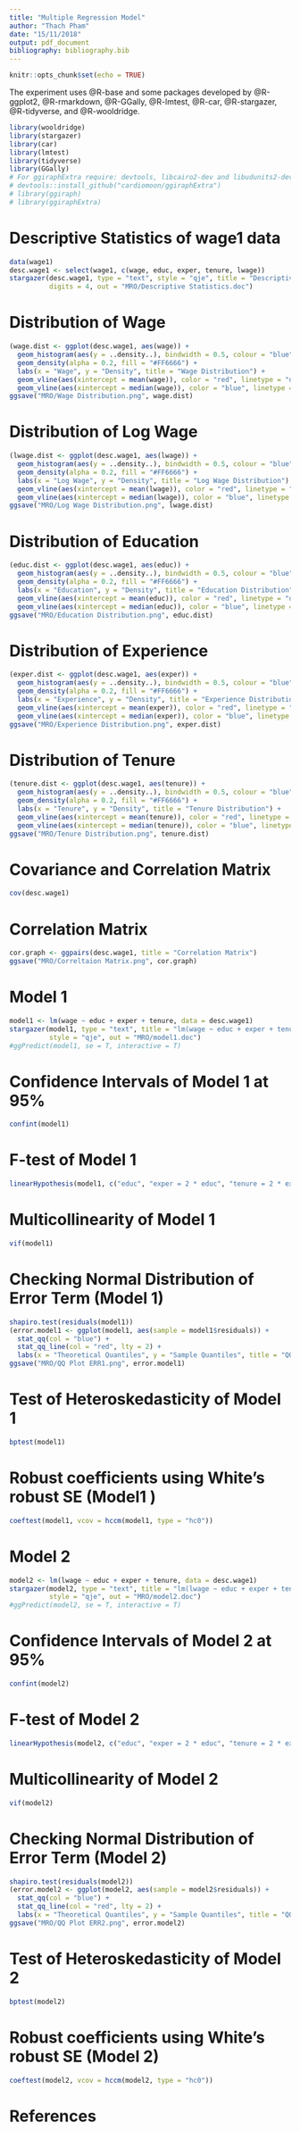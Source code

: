 ```yaml
---
title: "Multiple Regression Model"
author: "Thach Pham"
date: "15/11/2018"
output: pdf_document
bibliography: bibliography.bib
---
```


```r
knitr::opts_chunk$set(echo = TRUE)
```

The experiment uses @R-base and some packages developed by @R-ggplot2, @R-rmarkdown, @R-GGally, @R-lmtest, @R-car, @R-stargazer, @R-tidyverse, and @R-wooldridge.
```r
library(wooldridge)
library(stargazer)
library(car)
library(lmtest)
library(tidyverse)
library(GGally) 
# For ggiraphExtra require: devtools, libcairo2-dev and libudunits2-dev
# devtools::install_github("cardiomoon/ggiraphExtra")
# library(ggiraph)
# library(ggiraphExtra)
```

# Descriptive Statistics of wage1 data
```r
data(wage1)
desc.wage1 <- select(wage1, c(wage, educ, exper, tenure, lwage))
stargazer(desc.wage1, type = "text", style = "qje", title = "Descriptive Statistics",
          digits = 4, out = "MRO/Descriptive Statistics.doc")
```

# Distribution of Wage
```r
(wage.dist <- ggplot(desc.wage1, aes(wage)) + 
  geom_histogram(aes(y = ..density..), bindwidth = 0.5, colour = "blue", fill = "white") +
  geom_density(alpha = 0.2, fill = "#FF6666") +
  labs(x = "Wage", y = "Density", title = "Wage Distribution") +
  geom_vline(aes(xintercept = mean(wage)), color = "red", linetype = "dashed", size = 1) +
  geom_vline(aes(xintercept = median(wage)), color = "blue", linetype ="dashed", size = 1))
ggsave("MRO/Wage Distribution.png", wage.dist)
```

# Distribution of Log Wage
```r
(lwage.dist <- ggplot(desc.wage1, aes(lwage)) + 
  geom_histogram(aes(y = ..density..), bindwidth = 0.5, colour = "blue", fill = "white") +
  geom_density(alpha = 0.2, fill = "#FF6666") +
  labs(x = "Log Wage", y = "Density", title = "Log Wage Distribution") +
  geom_vline(aes(xintercept = mean(lwage)), color = "red", linetype = "dashed", size = 1) +
  geom_vline(aes(xintercept = median(lwage)), color = "blue", linetype ="dashed", size = 1))
ggsave("MRO/Log Wage Distribution.png", lwage.dist)
```

# Distribution of Education
```r
(educ.dist <- ggplot(desc.wage1, aes(educ)) + 
  geom_histogram(aes(y = ..density..), bindwidth = 0.5, colour = "blue", fill = "white") +
  geom_density(alpha = 0.2, fill = "#FF6666") +
  labs(x = "Education", y = "Density", title = "Education Distribution") +
  geom_vline(aes(xintercept = mean(educ)), color = "red", linetype = "dashed", size = 1) +
  geom_vline(aes(xintercept = median(educ)), color = "blue", linetype ="dashed", size = 1))
ggsave("MRO/Education Distribution.png", educ.dist)
```

# Distribution of Experience
```r
(exper.dist <- ggplot(desc.wage1, aes(exper)) + 
  geom_histogram(aes(y = ..density..), bindwidth = 0.5, colour = "blue", fill = "white") +
  geom_density(alpha = 0.2, fill = "#FF6666") +
  labs(x = "Experience", y = "Density", title = "Experience Distribution") +
  geom_vline(aes(xintercept = mean(exper)), color = "red", linetype = "dashed", size = 1) +
  geom_vline(aes(xintercept = median(exper)), color = "blue", linetype ="dashed", size = 1))
ggsave("MRO/Experience Distribution.png", exper.dist)
```

# Distribution of Tenure
```r
(tenure.dist <- ggplot(desc.wage1, aes(tenure)) + 
  geom_histogram(aes(y = ..density..), bindwidth = 0.5, colour = "blue", fill = "white") +
  geom_density(alpha = 0.2, fill = "#FF6666") +
  labs(x = "Tenure", y = "Density", title = "Tenure Distribution") +
  geom_vline(aes(xintercept = mean(tenure)), color = "red", linetype = "dashed", size = 1) +
  geom_vline(aes(xintercept = median(tenure)), color = "blue", linetype ="dashed", size = 1))
ggsave("MRO/Tenure Distribution.png", tenure.dist)
```

# Covariance and Correlation Matrix
```r
cov(desc.wage1)
```

# Correlation Matrix
```r
cor.graph <- ggpairs(desc.wage1, title = "Correlation Matrix")
ggsave("MRO/Correltaion Matrix.png", cor.graph)
```

# Model 1
```r
model1 <- lm(wage ~ educ + exper + tenure, data = desc.wage1)
stargazer(model1, type = "text", title = "lm(wage ~ educ + exper + tenure)", 
          style = "qje", out = "MRO/model1.doc")
#ggPredict(model1, se = T, interactive = T)
```

# Confidence Intervals of Model 1 at 95%
```r
confint(model1)
```

# F-test of Model 1
```r
linearHypothesis(model1, c("educ", "exper = 2 * educ", "tenure = 2 * exper"))
```

# Multicollinearity of Model 1
```r
vif(model1)
```

# Checking Normal Distribution of Error Term (Model 1)
```r
shapiro.test(residuals(model1))
(error.model1 <- ggplot(model1, aes(sample = model1$residuals)) +
  stat_qq(col = "blue") +
  stat_qq_line(col = "red", lty = 2) +
  labs(x = "Theoretical Quantiles", y = "Sample Quantiles", title = "QQ Plot ERR1"))
ggsave("MRO/QQ Plot ERR1.png", error.model1)
```

# Test of Heteroskedasticity of Model 1
```r
bptest(model1)
```

# Robust coefficients using White's robust SE (Model1 )
```r
coeftest(model1, vcov = hccm(model1, type = "hc0"))
```

# Model 2
```r
model2 <- lm(lwage ~ educ + exper + tenure, data = desc.wage1)
stargazer(model2, type = "text", title = "lm(lwage ~ educ + exper + tenure)", 
          style = "qje", out = "MRO/model2.doc")
#ggPredict(model2, se = T, interactive = T)
```

# Confidence Intervals of Model 2 at 95%
```r
confint(model2)
```

# F-test of Model 2
```r
linearHypothesis(model2, c("educ", "exper = 2 * educ", "tenure = 2 * exper"))
```

# Multicollinearity of Model 2
```r
vif(model2)
```

# Checking Normal Distribution of Error Term (Model 2)
```r
shapiro.test(residuals(model2))
(error.model2 <- ggplot(model2, aes(sample = model2$residuals)) +
  stat_qq(col = "blue") +
  stat_qq_line(col = "red", lty = 2) +
  labs(x = "Theoretical Quantiles", y = "Sample Quantiles", title = "QQ Plot ERR2"))
ggsave("MRO/QQ Plot ERR2.png", error.model2)
```

# Test of Heteroskedasticity of Model 2
```r
bptest(model2)
```

# Robust coefficients using White's robust SE (Model 2)
```r
coeftest(model2, vcov = hccm(model2, type = "hc0"))
```

# References
